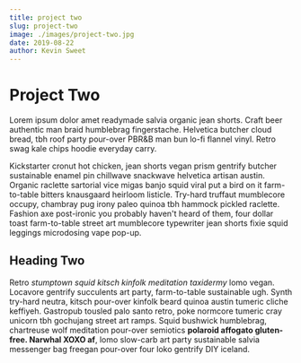 ```yaml
---
title: project two
slug: project-two
image: ./images/project-two.jpg
date: 2019-08-22
author: Kevin Sweet
---
```


# Project Two
Lorem ipsum dolor amet readymade salvia organic jean shorts. Craft beer authentic man braid humblebrag fingerstache. Helvetica butcher cloud bread, tbh roof party pour-over PBR&B man bun lo-fi flannel vinyl. Retro swag kale chips hoodie everyday carry.

Kickstarter cronut hot chicken, jean shorts vegan prism gentrify butcher sustainable enamel pin chillwave snackwave helvetica artisan austin. Organic raclette sartorial vice migas banjo squid viral put a bird on it farm-to-table bitters knausgaard heirloom listicle. Try-hard truffaut mumblecore occupy, chambray pug irony paleo quinoa tbh hammock pickled raclette. Fashion axe post-ironic you probably haven't heard of them, four dollar toast farm-to-table street art mumblecore typewriter jean shorts fixie squid leggings microdosing vape pop-up.

## Heading Two
Retro _stumptown squid kitsch kinfolk meditation taxidermy_ lomo vegan. Locavore gentrify succulents art party, farm-to-table sustainable ugh. Synth try-hard neutra, kitsch pour-over kinfolk beard quinoa austin tumeric cliche keffiyeh. Gastropub tousled palo santo retro, poke normcore tumeric cray unicorn tbh gochujang street art ramps. Squid bushwick humblebrag, chartreuse wolf meditation pour-over semiotics **polaroid affogato gluten-free. Narwhal XOXO af**, lomo slow-carb art party sustainable salvia messenger bag freegan pour-over four loko gentrify DIY iceland.
